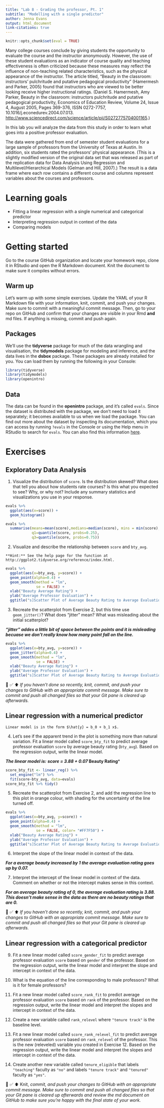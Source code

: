 ```yaml
---
title: "Lab 8 - Grading the professor, Pt. 1"
subtitle: "Modelling with a single predictor"
author: Jenna Evans 
output: html_document
link-citations: true
---
```


```r
knitr::opts_chunk$set(eval = TRUE)
```

Many college courses conclude by giving students the opportunity to evaluate the course and the instructor anonymously.
However, the use of these student evaluations as an indicator of course quality and teaching effectiveness is often criticized because these measures may reflect the influence of non-teaching related characteristics, such as the physical appearance of the instructor.
The article titled, "Beauty in the classroom: instructors' pulchritude and putative pedagogical productivity" (Hamermesh and Parker, 2005) found that instructors who are viewed to be better looking receive higher instructional ratings.
(Daniel S. Hamermesh, Amy Parker, Beauty in the classroom: instructors pulchritude and putative pedagogical productivity, Economics of Education Review, Volume 24, Issue 4, August 2005, Pages 369-376, ISSN 0272-7757, 10.1016/j.econedurev.2004.07.013. <http://www.sciencedirect.com/science/article/pii/S0272775704001165>.)

In this lab you will analyze the data from this study in order to learn what goes into a positive professor evaluation.

The data were gathered from end of semester student evaluations for a large sample of professors from the University of Texas at Austin.
In addition, six students rated the professors' physical appearance.
(This is a slightly modified version of the original data set that was released as part of the replication data for Data Analysis Using Regression and Multilevel/Hierarchical Models (Gelman and Hill, 2007).) The result is a data frame where each row contains a different course and columns represent variables about the courses and professors.

# Learning goals

-   Fitting a linear regression with a single numerical and categorical predictor
-   Interpreting regression output in context of the data
-   Comparing models

# Getting started

Go to the course GitHub organization and locate your homework repo, clone it in RStudio and open the R Markdown document.
Knit the document to make sure it compiles without errors.

## Warm up

Let's warm up with some simple exercises.
Update the YAML of your R Markdown file with your information, knit, commit, and push your changes.
Make sure to commit with a meaningful commit message.
Then, go to your repo on GitHub and confirm that your changes are visible in your Rmd **and** md files.
If anything is missing, commit and push again.

## Packages

We'll use the **tidyverse** package for much of the data wrangling and visualisation, the **tidymodels** package for modeling and inference, and the data lives in the **dsbox** package.
These packages are already installed for you.
You can load them by running the following in your Console:

```r
library(tidyverse) 
library(tidymodels)
library(openintro)
```

## Data

The data can be found in the **openintro** package, and it's called `evals`.
Since the dataset is distributed with the package, we don't need to load it separately; it becomes available to us when we load the package.
You can find out more about the dataset by inspecting its documentation, which you can access by running `?evals` in the Console or using the Help menu in RStudio to search for `evals`.
You can also find this information [here](https://www.openintro.org/data/index.php?data=evals).

# Exercises

## Exploratory Data Analysis

1.  Visualize the distribution of `score`.
    Is the distribution skewed?
    What does that tell you about how students rate courses?
    Is this what you expected to see?
    Why, or why not?
    Include any summary statistics and visualizations you use in your response.
```r
evals %>% 
  ggplot(aes(x=score)) +
  geom_histogram()

evals %>% 
  summarise(means=mean(score),medians=median(score), mins = min(score), maxs = max(score), sds= sd(score), 
            q1=quantile(score, probs=0.25), 
            q3=quantile(score, probs=0.75))
```






2.  Visualize and describe the relationship between `score` and `bty_avg`.

```marginfigure
**Hint:** See the help page for the function at http://ggplot2.tidyverse.org/reference/index.html.
```

```r
evals %>% 
  ggplot(aes(x=bty_avg, y=score)) + 
  geom_point(alpha=0.4) + 
  geom_smooth(method = "lm", 
              se = FALSE) + 
  xlab("Beauty Average Rating") + 
  ylab("Average Professor Evaluation") + 
  ggtitle("s]Scatter Plot of Average Beauty Rating to Average Evaluation Score")
```
3.  Recreate the scatterplot from Exercise 2, but this time use\
    `geom_jitter()`? What does "jitter" mean? What was misleading about the initial scatterplot?
    
***"jitter" addes a little bit of space between the points and it is misleading becuase we don't really know how many point fall on the line.***
```r
evals %>% 
  ggplot(aes(x=bty_avg, y=score)) + 
  geom_jitter(alpha=0.4) + 
  geom_smooth(method = "lm", 
              se = FALSE) + 
  xlab("Beauty Average Rating") + 
  ylab("Average Professor Evaluation") + 
  ggtitle("s]Scatter Plot of Average Beauty Rating to Average Evaluation Score")
```



🧶 ✅ ⬆️ *If you haven't done so recently, knit, commit, and push your changes to GitHub with an appropriate commit message. Make sure to commit and push all changed files so that your Git pane is cleared up afterwards.*

## Linear regression with a numerical predictor

```marginfigure
Linear model is in the form $\hat{y} = b_0 + b_1 x$.
```

4.  Let's see if the apparent trend in the plot is something more than natural variation.
    Fit a linear model called `score_bty_fit` to predict average professor evaluation `score` by average beauty rating (`bty_avg`).
    Based on the regression output, write the linear model.

***The linear model is:***
***score = 3.88 + 0.07 * Beauty Rating***
```r
score_bty_fit <- linear_reg() %>% 
  set_engine("lm") %>% 
  fit(score~bty_avg, data=evals) 
score_bty_fit %>% tidy()
```

5.  Recreate the scatterplot from Exercise 2, and add the regression line to this plot in orange colour, with shading for the uncertainty of the line turned off.

```r
evals %>% 
  ggplot(aes(x=bty_avg, y=score)) + 
  geom_point(alpha=0.4) + 
  geom_smooth(method = "lm", 
              se = FALSE, color= "#FF7F50") + 
  xlab("Beauty Average Rating") + 
  ylab("Average Professor Evaluation") + 
  ggtitle("s]Scatter Plot of Average Beauty Rating to Average Evaluation Score")
```


6.  Interpret the slope of the linear model in context of the data.

***For a average beauty increased by 1 the average evaluation rating goes up by 0.07.***

7.  Interpret the intercept of the linear model in context of the data.
    Comment on whether or not the intercept makes sense in this context.

***For an average beauty rating of 0, the average evaluation rating is 3.88. This doesn't make sense in the data as there are no beauty ratings that are 0.***

🧶 ✅ ⬆️ *If you haven't done so recently, knit, commit, and push your changes to GitHub with an appropriate commit message. Make sure to commit and push all changed files so that your Git pane is cleared up afterwards.*

## Linear regression with a categorical predictor

9.  Fit a new linear model called `score_gender_fit` to predict average professor evaluation `score` based on `gender` of the professor.
    Based on the regression output, write the linear model and interpret the slope and intercept in context of the data.

10. What is the equation of the line corresponding to male professors?
    What is it for female professors?

11. Fit a new linear model called `score_rank_fit` to predict average professor evaluation `score` based on `rank` of the professor.
    Based on the regression output, write the linear model and interpret the slopes and intercept in context of the data.

12. Create a new variable called `rank_relevel` where `"tenure track"` is the baseline level.

13. Fit a new linear model called `score_rank_relevel_fit` to predict average professor evaluation `score` based on `rank_relevel` of the professor.
    This is the new (releveled) variable you created in Exercise 12.
    Based on the regression output, write the linear model and interpret the slopes and intercept in context of the data.
   

14. Create another new variable called `tenure_eligible` that labels `"teaching"` faculty as `"no"` and labels `"tenure track"` and `"tenured"` faculty as `"yes"`.


🧶 ✅ ⬆️ Knit, *commit, and push your changes to GitHub with an appropriate commit message. Make sure to commit and push all changed files so that your Git pane is cleared up afterwards and review the md document on GitHub to make sure you're happy with the final state of your work.*
